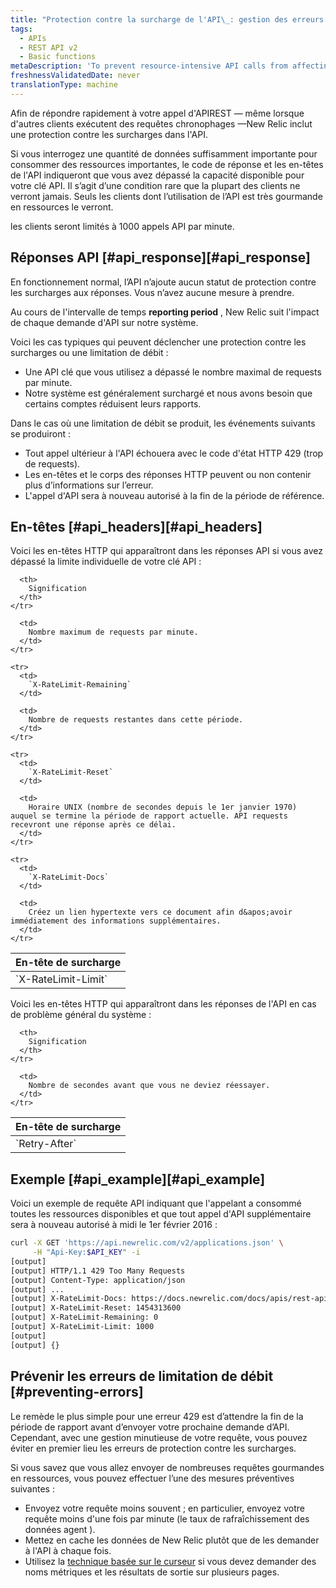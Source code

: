 ```yaml
---
title: "Protection contre la surcharge de l'API\_: gestion des erreurs 429"
tags:
  - APIs
  - REST API v2
  - Basic functions
metaDescription: 'To prevent resource-intensive API calls from affecting other customers'' API calls, New Relic''s REST API includes overload protection.'
freshnessValidatedDate: never
translationType: machine
---
```


Afin de répondre rapidement à votre appel d&apos;APIREST — même lorsque d&apos;autres clients exécutent des requêtes chronophages —New Relic inclut une protection contre les surcharges dans l&apos;API.

Si vous interrogez une quantité de données suffisamment importante pour consommer des ressources importantes, le code de réponse et les en-têtes de l&apos;API indiqueront que vous avez dépassé la capacité disponible pour votre clé API. Il s’agit d’une condition rare que la plupart des clients ne verront jamais. Seuls les clients dont l’utilisation de l’API est très gourmande en ressources le verront.

les clients seront limités à 1000 appels API par minute.

## Réponses API [#api\_response][#api_response]

En fonctionnement normal, l’API n’ajoute aucun statut de protection contre les surcharges aux réponses. Vous n’avez aucune mesure à prendre.

Au cours de l&apos;intervalle de temps <DNT>**reporting period**</DNT> , New Relic suit l&apos;impact de chaque demande d&apos;API sur notre système.

Voici les cas typiques qui peuvent déclencher une protection contre les surcharges ou une limitation de débit :

* Une API clé que vous utilisez a dépassé le nombre maximal de requests par minute.
* Notre système est généralement surchargé et nous avons besoin que certains comptes réduisent leurs rapports.

Dans le cas où une limitation de débit se produit, les événements suivants se produiront :

* Tout appel ultérieur à l&apos;API échouera avec le code d&apos;état HTTP 429 (trop de requests).
* Les en-têtes et le corps des réponses HTTP peuvent ou non contenir plus d’informations sur l’erreur.
* L&apos;appel d&apos;API sera à nouveau autorisé à la fin de la période de référence.

## En-têtes [#api\_headers][#api_headers]

Voici les en-têtes HTTP qui apparaîtront dans les réponses API si vous avez dépassé la limite individuelle de votre clé API :

<table>
  <thead>
    <tr>
      <th>
        En-tête de surcharge
      </th>

      <th>
        Signification
      </th>
    </tr>
  </thead>

  <tbody>
    <tr>
      <td>
        `X-RateLimit-Limit`
      </td>

      <td>
        Nombre maximum de requests par minute.
      </td>
    </tr>

    <tr>
      <td>
        `X-RateLimit-Remaining`
      </td>

      <td>
        Nombre de requests restantes dans cette période.
      </td>
    </tr>

    <tr>
      <td>
        `X-RateLimit-Reset`
      </td>

      <td>
        Horaire UNIX (nombre de secondes depuis le 1er janvier 1970) auquel se termine la période de rapport actuelle. API requests recevront une réponse après ce délai.
      </td>
    </tr>

    <tr>
      <td>
        `X-RateLimit-Docs`
      </td>

      <td>
        Créez un lien hypertexte vers ce document afin d&apos;avoir immédiatement des informations supplémentaires.
      </td>
    </tr>
  </tbody>
</table>

Voici les en-têtes HTTP qui apparaîtront dans les réponses de l&apos;API en cas de problème général du système :

<table>
  <thead>
    <tr>
      <th style={{ width: "400px" }}>
        En-tête de surcharge
      </th>

      <th>
        Signification
      </th>
    </tr>
  </thead>

  <tbody>
    <tr>
      <td id="overload-reset">
        `Retry-After`
      </td>

      <td>
        Nombre de secondes avant que vous ne deviez réessayer.
      </td>
    </tr>
  </tbody>
</table>

## Exemple [#api\_example][#api_example]

Voici un exemple de requête API indiquant que l&apos;appelant a consommé toutes les ressources disponibles et que tout appel d&apos;API supplémentaire sera à nouveau autorisé à midi le 1er février 2016 :

```sh
curl -X GET 'https://api.newrelic.com/v2/applications.json' \
     -H "Api-Key:$API_KEY" -i
[output] 
[output] HTTP/1.1 429 Too Many Requests
[output] Content-Type: application/json
[output] ...
[output] X-RateLimit-Docs: https://docs.newrelic.com/docs/apis/rest-api-v2/requirements/api-overload-protection-preventing-429-errors
[output] X-RateLimit-Reset: 1454313600
[output] X-RateLimit-Remaining: 0
[output] X-RateLimit-Limit: 1000
[output] 
[output] {}
```

## Prévenir les erreurs de limitation de débit [#preventing-errors]

Le remède le plus simple pour une erreur 429 est d’attendre la fin de la période de rapport avant d’envoyer votre prochaine demande d’API. Cependant, avec une gestion minutieuse de votre requête, vous pouvez éviter en premier lieu les erreurs de protection contre les surcharges.

Si vous savez que vous allez envoyer de nombreuses requêtes gourmandes en ressources, vous pouvez effectuer l’une des mesures préventives suivantes :

* Envoyez votre requête moins souvent ; en particulier, envoyez votre requête moins d&apos;une fois par minute (le taux de rafraîchissement des données agent ).
* Mettez en cache les données de New Relic plutôt que de les demander à l&apos;API à chaque fois.
* Utilisez la [technique basée sur le curseur](/docs/apis/rest-api-v2/requirements/pagination-api-output#metric_name_cursor_paging) si vous devez demander des noms métriques et les résultats de sortie sur plusieurs pages.